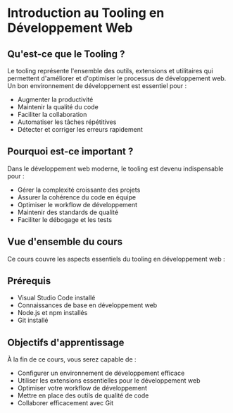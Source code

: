 
# Introduction au Tooling en Développement Web

## Qu'est-ce que le Tooling ?

Le tooling représente l'ensemble des outils, extensions et utilitaires qui permettent d'améliorer et d'optimiser le processus de développement web. Un bon environnement de développement est essentiel pour :

- Augmenter la productivité
- Maintenir la qualité du code
- Faciliter la collaboration
- Automatiser les tâches répétitives
- Détecter et corriger les erreurs rapidement

## Pourquoi est-ce important ?

Dans le développement web moderne, le tooling est devenu indispensable pour :
- Gérer la complexité croissante des projets
- Assurer la cohérence du code en équipe
- Optimiser le workflow de développement
- Maintenir des standards de qualité
- Faciliter le débogage et les tests

## Vue d'ensemble du cours

Ce cours couvre les aspects essentiels du tooling en développement web :

<Plan />

## Prérequis

- Visual Studio Code installé
- Connaissances de base en développement web
- Node.js et npm installés
- Git installé

## Objectifs d'apprentissage

À la fin de ce cours, vous serez capable de :
- Configurer un environnement de développement efficace
- Utiliser les extensions essentielles pour le développement web
- Optimiser votre workflow de développement
- Mettre en place des outils de qualité de code
- Collaborer efficacement avec Git
